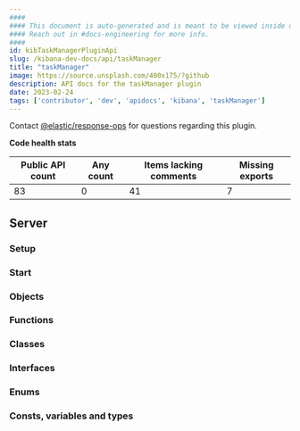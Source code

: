 ```yaml
---
####
#### This document is auto-generated and is meant to be viewed inside our experimental, new docs system.
#### Reach out in #docs-engineering for more info.
####
id: kibTaskManagerPluginApi
slug: /kibana-dev-docs/api/taskManager
title: "taskManager"
image: https://source.unsplash.com/400x175/?github
description: API docs for the taskManager plugin
date: 2023-02-24
tags: ['contributor', 'dev', 'apidocs', 'kibana', 'taskManager']
---
```




Contact [@elastic/response-ops](https://github.com/orgs/elastic/teams/response-ops) for questions regarding this plugin.

**Code health stats**

| Public API count  | Any count | Items lacking comments | Missing exports |
|-------------------|-----------|------------------------|-----------------|
| 83 | 0 | 41 | 7 |

## Server

### Setup
<DocDefinitionList data={[taskManagerObj.server.setup]}/>

### Start
<DocDefinitionList data={[taskManagerObj.server.start]}/>

### Objects
<DocDefinitionList data={taskManagerObj.server.objects}/>

### Functions
<DocDefinitionList data={taskManagerObj.server.functions}/>

### Classes
<DocDefinitionList data={taskManagerObj.server.classes}/>

### Interfaces
<DocDefinitionList data={taskManagerObj.server.interfaces}/>

### Enums
<DocDefinitionList data={taskManagerObj.server.enums}/>

### Consts, variables and types
<DocDefinitionList data={taskManagerObj.server.misc}/>

